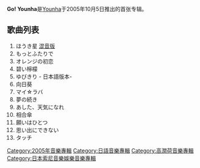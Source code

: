 {{Infobox Album
| <!-- See Wikipedia:WikiProject_Albums --> Name        = Go! Younha
| Type        = 專輯
| Artist      = [[高润荷|Younha]] 
| Cover       = Younha_-_GO!_YOUNHA.jpg
| Released    = 2005年10月5日
| Genre       = [[J-pop|J-pop]], [[J-Rock|J-Rock]]
| Recorded    = 2005
| Length      = 
| Label       = [[Sony_Japan|Sony Japan]]
| Producer    = 
| Reviews     = 
| Last album  = 
| This album  = '''Go! Younha'''<br />(2005)
| Next album  = '''SONGS Teen's Collection'''<br />(2008)
|
}}
'''Go! Younha'''是[[高润荷|Younha]]于2005年10月5日推出的首张专辑。

== 歌曲列表 ==
# ほうき星 [[混音版|混音版]]
# もっとふたりで
# オレンジの初恋
# 碧い檸檬
# ゆびきり - 日本語版本-
# 向日葵
# マイ☆ラバ
# 夢の続き
# あした、天気になれ
# 相合傘
# 願いはひとつ
# 思い出にできない
# タッチ

{{younha}}
{{album-stub}}

[[Category:2005年音樂專輯|Category:2005年音樂專輯]]
[[Category:日語音樂專輯|Category:日語音樂專輯]]
[[Category:高潤荷音樂專輯|Category:高潤荷音樂專輯]]
[[Category:日本索尼音樂娛樂音樂專輯|Category:日本索尼音樂娛樂音樂專輯]]